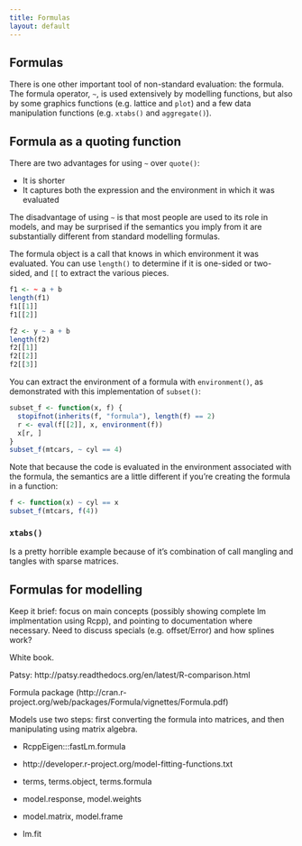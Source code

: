 ```yaml
---
title: Formulas
layout: default
---
```


## Formulas

<!-- 
methods(class = "formula")
-->

There is one other important tool of non-standard evaluation: the formula. The formula operator, `~`, is used extensively by modelling functions, but also by some graphics functions (e.g. lattice and `plot`) and a few data manipulation functions (e.g. `xtabs()` and `aggregate()`).

## Formula as a quoting function

There are two advantages for using `~` over `quote()`:

* It is shorter
* It captures both the expression and the environment in which it was evaluated

The disadvantage of using `~` is that most people are used to its role in models, and may be surprised if the semantics you imply from it are substantially different from standard modelling formulas.   

The formula object is a call that knows in which environment it was evaluated. You can use `length()` to determine if it is one-sided or two-sided, and `[[` to extract the various pieces.

```R
f1 <- ~ a + b
length(f1)
f1[[1]]
f1[[2]]

f2 <- y ~ a + b
length(f2)
f2[[1]]
f2[[2]]
f2[[3]]
```

You can extract the environment of a formula with `environment()`, as demonstrated with this implementation of `subset()`:

```R
subset_f <- function(x, f) {
  stopifnot(inherits(f, "formula"), length(f) == 2)
  r <- eval(f[[2]], x, environment(f))
  x[r, ]
}
subset_f(mtcars, ~ cyl == 4)
```

Note that because the code is evaluated in the environment associated with the formula, the semantics are a little different if you're creating the formula in a function:

```R
f <- function(x) ~ cyl == x
subset_f(mtcars, f(4))
```

### `xtabs()`

Is a pretty horrible example because of it's combination of call mangling and tangles with sparse matrices.

## Formulas for modelling

Keep it brief: focus on main concepts (possibly showing complete lm implmentation using Rcpp), and pointing to documentation where necessary.  Need to discuss specials (e.g. offset/Error) and how splines work?

White book.

Patsy: http://patsy.readthedocs.org/en/latest/R-comparison.html

Formula package (http://cran.r-project.org/web/packages/Formula/vignettes/Formula.pdf)

Models use two steps: first converting the formula into matrices, and then manipulating using matrix algebra.

* RcppEigen:::fastLm.formula

* http://developer.r-project.org/model-fitting-functions.txt
* terms, terms.object, terms.formula
* model.response, model.weights
* model.matrix, model.frame
* lm.fit
